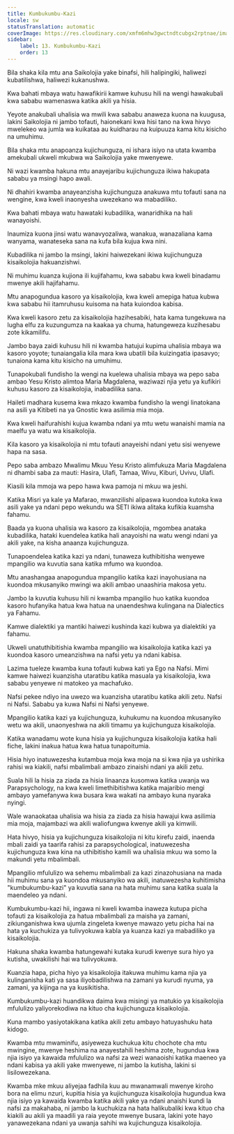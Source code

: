```yaml
---
title: Kumbukumbu-Kazi
locale: sw
statusTranslation: automatic
coverImage: https://res.cloudinary.com/xmfm6mhw3gwctndtcubgx2rptnae/image/upload/v1741354419/small_cover_la_gran_rebelion_28716e29d2.webp
sidebar:
    label: 13. Kumbukumbu-Kazi
    order: 13
---
```

Bila shaka kila mtu ana Saikolojia yake binafsi, hili halipingiki, haliwezi kubatilishwa, haliwezi kukanushwa.

Kwa bahati mbaya watu hawafikirii kamwe kuhusu hili na wengi hawakubali kwa sababu wamenaswa katika akili ya hisia.

Yeyote anakubali uhalisia wa mwili kwa sababu anaweza kuona na kuugusa, lakini Saikolojia ni jambo tofauti, haionekani kwa hisi tano na kwa hivyo mwelekeo wa jumla wa kuikataa au kuidharau na kuipuuza kama kitu kisicho na umuhimu.

Bila shaka mtu anapoanza kujichunguza, ni ishara isiyo na utata kwamba amekubali ukweli mkubwa wa Saikolojia yake mwenyewe.

Ni wazi kwamba hakuna mtu anayejaribu kujichunguza ikiwa hakupata sababu ya msingi hapo awali.

Ni dhahiri kwamba anayeanzisha kujichunguza anakuwa mtu tofauti sana na wengine, kwa kweli inaonyesha uwezekano wa mabadiliko.

Kwa bahati mbaya watu hawataki kubadilika, wanaridhika na hali wanayoishi.

Inaumiza kuona jinsi watu wanavyozaliwa, wanakua, wanazaliana kama wanyama, wanateseka sana na kufa bila kujua kwa nini.

Kubadilika ni jambo la msingi, lakini haiwezekani ikiwa kujichunguza kisaikolojia hakuanzishwi.

Ni muhimu kuanza kujiona ili kujifahamu, kwa sababu kwa kweli binadamu mwenye akili hajifahamu.

Mtu anapogundua kasoro ya kisaikolojia, kwa kweli amepiga hatua kubwa kwa sababu hii itamruhusu kuisoma na hata kuiondoa kabisa.

Kwa kweli kasoro zetu za kisaikolojia hazihesabiki, hata kama tungekuwa na lugha elfu za kuzungumza na kaakaa ya chuma, hatungeweza kuzihesabu zote kikamilifu.

Jambo baya zaidi kuhusu hili ni kwamba hatujui kupima uhalisia mbaya wa kasoro yoyote; tunaiangalia kila mara kwa ubatili bila kuizingatia ipasavyo; tunaiona kama kitu kisicho na umuhimu.

Tunapokubali fundisho la wengi na kuelewa uhalisia mbaya wa pepo saba ambao Yesu Kristo alimtoa Maria Magdalena, waziwazi njia yetu ya kufikiri kuhusu kasoro za kisaikolojia, inabadilika sana.

Haileti madhara kusema kwa mkazo kwamba fundisho la wengi linatokana na asili ya Kitibeti na ya Gnostic kwa asilimia mia moja.

Kwa kweli haifurahishi kujua kwamba ndani ya mtu wetu wanaishi mamia na maelfu ya watu wa kisaikolojia.

Kila kasoro ya kisaikolojia ni mtu tofauti anayeishi ndani yetu sisi wenyewe hapa na sasa.

Pepo saba ambazo Mwalimu Mkuu Yesu Kristo alimfukuza Maria Magdalena ni dhambi saba za mauti: Hasira, Ulafi, Tamaa, Wivu, Kiburi, Uvivu, Ulafi.

Kiasili kila mmoja wa pepo hawa kwa pamoja ni mkuu wa jeshi.

Katika Misri ya kale ya Mafarao, mwanzilishi alipaswa kuondoa kutoka kwa asili yake ya ndani pepo wekundu wa SETI ikiwa alitaka kufikia kuamsha fahamu.

Baada ya kuona uhalisia wa kasoro za kisaikolojia, mgombea anataka kubadilika, hataki kuendelea katika hali anayoishi na watu wengi ndani ya akili yake, na kisha anaanza kujichunguza.

Tunapoendelea katika kazi ya ndani, tunaweza kuthibitisha wenyewe mpangilio wa kuvutia sana katika mfumo wa kuondoa.

Mtu anashangaa anapogundua mpangilio katika kazi inayohusiana na kuondoa mkusanyiko mwingi wa akili ambao unaashiria makosa yetu.

Jambo la kuvutia kuhusu hili ni kwamba mpangilio huo katika kuondoa kasoro hufanyika hatua kwa hatua na unaendeshwa kulingana na Dialectics ya Fahamu.

Kamwe dialektiki ya mantiki haiwezi kushinda kazi kubwa ya dialektiki ya fahamu.

Ukweli unatuthibitishia kwamba mpangilio wa kisaikolojia katika kazi ya kuondoa kasoro umeanzishwa na nafsi yetu ya ndani kabisa.

Lazima tueleze kwamba kuna tofauti kubwa kati ya Ego na Nafsi. Mimi kamwe haiwezi kuanzisha utaratibu katika masuala ya kisaikolojia, kwa sababu yenyewe ni matokeo ya machafuko.

Nafsi pekee ndiyo ina uwezo wa kuanzisha utaratibu katika akili zetu. Nafsi ni Nafsi. Sababu ya kuwa Nafsi ni Nafsi yenyewe.

Mpangilio katika kazi ya kujichunguza, kuhukumu na kuondoa mkusanyiko wetu wa akili, unaonyeshwa na akili timamu ya kujichunguza kisaikolojia.

Katika wanadamu wote kuna hisia ya kujichunguza kisaikolojia katika hali fiche, lakini inakua hatua kwa hatua tunapoitumia.

Hisia hiyo inatuwezesha kutambua moja kwa moja na si kwa njia ya ushirika rahisi wa kiakili, nafsi mbalimbali ambazo zinaishi ndani ya akili zetu.

Suala hili la hisia za ziada za hisia linaanza kusomwa katika uwanja wa Parapsychology, na kwa kweli limethibitishwa katika majaribio mengi ambayo yamefanywa kwa busara kwa wakati na ambayo kuna nyaraka nyingi.

Wale wanaokataa uhalisia wa hisia za ziada za hisia hawajui kwa asilimia mia moja, majambazi wa akili waliofungwa kwenye akili ya kimwili.

Hata hivyo, hisia ya kujichunguza kisaikolojia ni kitu kirefu zaidi, inaenda mbali zaidi ya taarifa rahisi za parapsychological, inatuwezesha kujichunguza kwa kina na uthibitisho kamili wa uhalisia mkuu wa somo la makundi yetu mbalimbali.

Mpangilio mfululizo wa sehemu mbalimbali za kazi zinazohusiana na mada hii muhimu sana ya kuondoa mkusanyiko wa akili, inatuwezesha kuhitimisha "kumbukumbu-kazi" ya kuvutia sana na hata muhimu sana katika suala la maendeleo ya ndani.

Kumbukumbu-kazi hii, ingawa ni kweli kwamba inaweza kutupa picha tofauti za kisaikolojia za hatua mbalimbali za maisha ya zamani, zikiunganishwa kwa ujumla zingeleta kwenye mawazo yetu picha hai na hata ya kuchukiza ya tulivyokuwa kabla ya kuanza kazi ya mabadiliko ya kisaikolojia.

Hakuna shaka kwamba hatungewahi kutaka kurudi kwenye sura hiyo ya kutisha, uwakilishi hai wa tulivyokuwa.

Kuanzia hapa, picha hiyo ya kisaikolojia itakuwa muhimu kama njia ya kulinganisha kati ya sasa iliyobadilishwa na zamani ya kurudi nyuma, ya zamani, ya kijinga na ya kusikitisha.

Kumbukumbu-kazi huandikwa daima kwa misingi ya matukio ya kisaikolojia mfululizo yaliyorekodiwa na kituo cha kujichunguza kisaikolojia.

Kuna mambo yasiyotakikana katika akili zetu ambayo hatuyashuku hata kidogo.

Kwamba mtu mwaminifu, asiyeweza kuchukua kitu chochote cha mtu mwingine, mwenye heshima na anayestahili heshima zote, hugundua kwa njia isiyo ya kawaida mfululizo wa nafsi za wezi wanaoishi katika maeneo ya ndani kabisa ya akili yake mwenyewe, ni jambo la kutisha, lakini si lisilowezekana.

Kwamba mke mkuu aliyejaa fadhila kuu au mwanamwali mwenye kiroho bora na elimu nzuri, kupitia hisia ya kujichunguza kisaikolojia hugundua kwa njia isiyo ya kawaida kwamba katika akili yake ya ndani anaishi kundi la nafsi za makahaba, ni jambo la kuchukiza na hata halikubaliki kwa kituo cha kiakili au akili ya maadili ya raia yeyote mwenye busara, lakini yote hayo yanawezekana ndani ya uwanja sahihi wa kujichunguza kisaikolojia.


